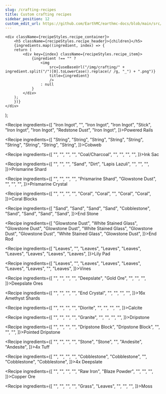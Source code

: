 ```yaml
---
slug: /crafting-recipes
title: Custom crafting recipes
sidebar_position: 12
custom_edit_url: https://github.com/EarthMC/earthmc-docs/blob/main/src/docs/crafting.mdx
---
```



    <div className={recipeStyles.recipe_container}>
        <h5 className={recipeStyles.recipe_header}>{children}</h5>
        {ingredients.map((ingredient, index) => {
        return (
            <div key={index} className={recipeStyles.recipe_item}>
                {ingredient !== "" ?
                    <img
                        src={useBaseUrl("/img/crafting/" + ingredient.split("/")[0].toLowerCase().replace(/ /g, "_") + ".png")}
                        title={ingredient}
                        />
                    : null
                }
            </div>
        );
        })}
    </div>
);

<Recipe ingredients={[
    "Iron Ingot", "", "Iron Ingot",
    "Iron Ingot", "Stick", "Iron Ingot",
    "Iron Ingot", "Redstone Dust", "Iron Ingot",
    ]}>Powered Rails</Recipe>

<Recipe ingredients={[
    "String", "String", "String",
    "String", "String", "String",
    "String", "String", "String",
    ]}>Cobweb</Recipe>

<Recipe ingredients={[
    "", "", "",
    "", "Coal/Charcoal", "",
    "", "", "",
    ]}>Ink Sac</Recipe>

<Recipe ingredients={[
    "", "", "",
    "Sand", "Dirt", "Lapis Lazuli",
    "", "", "",
    ]}>Prismarine Shard</Recipe>

<Recipe ingredients={[
    "", "", "",
    "", "Prismarine Shard", "Glowstone Dust",
    "", "", "",
    ]}>Prismarine Crystal</Recipe>

<Recipe ingredients={[
    "", "", "",
    "", "Coral", "Coral",
    "", "Coral", "Coral",
    ]}>Coral Blocks</Recipe>

<Recipe ingredients={[
    "Sand", "Sand", "Sand",
    "Sand", "Cobblestone", "Sand",
    "Sand", "Sand", "Sand",
    ]}>End Stone</Recipe>

<Recipe ingredients={[
    "Glowstone Dust", "White Stained Glass", "Glowstone Dust",
    "Glowstone Dust", "White Stained Glass", "Glowstone Dust",
    "Glowstone Dust", "White Stained Glass", "Glowstone Dust",
    ]}>End Rod</Recipe>

<Recipe ingredients={[
    "Leaves", "", "Leaves",
    "Leaves", "Leaves", "Leaves",
    "Leaves", "Leaves", "Leaves",
    ]}>Lily Pad</Recipe>

<Recipe ingredients={[
    "Leaves", "", "Leaves",
    "Leaves", "Leaves", "Leaves",
    "Leaves", "", "Leaves",
    ]}>Vines</Recipe>

<Recipe ingredients={[
    "", "", "",
    "", "Deepslate", "Gold Ore",
    "", "", "",
    ]}>Deepslate Ores</Recipe>

<Recipe ingredients={[
    "", "", "",
    "", "End Crystal", "",
    "", "", "",
    ]}>16x Amethyst Shards</Recipe>

<Recipe ingredients={[
    "", "", "",
    "", "Diorite", "",
    "", "", "",
    ]}>Calcite</Recipe>

<Recipe ingredients={[
    "", "", "",
    "", "Granite", "",
    "", "", "",
    ]}>Dripstone</Recipe>

<Recipe ingredients={[
    "", "", "",
    "", "Dripstone Block", "Dripstone Block",
    "", "", "",
    ]}>Pointed Dripstone</Recipe>

<Recipe ingredients={[
    "", "", "",
    "", "Stone", "Stone",
    "", "Andesite", "Andesite",
    ]}>4x Tuff</Recipe>

<Recipe ingredients={[
    "", "", "",
    "", "Cobblestone", "Cobblestone",
    "", "Cobblestone", "Cobblestone",
    ]}>4x Deepslate</Recipe>

<Recipe ingredients={[
    "", "", "",
    "", "Raw Iron", "Blaze Powder",
    "", "", "",
    ]}>Copper Ore</Recipe>

<Recipe ingredients={[
    "", "", "",
    "", "Grass", "Leaves",
    "", "", "",
    ]}>Moss</Recipe>
